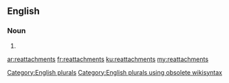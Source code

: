 ==English==

===Noun===
{{head|en}}

# {{plural of|reattachment}}

[[Category:English plurals]][[Category:English plurals using obsolete wikisyntax]]

[[ar:reattachments]]
[[fr:reattachments]]
[[ku:reattachments]]
[[my:reattachments]]